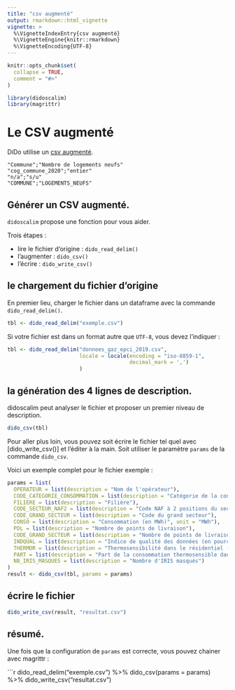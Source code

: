 ```yaml
---
title: "csv augmenté"
output: rmarkdown::html_vignette
vignette: >
  %\VignetteIndexEntry{csv augmenté}
  %\VignetteEngine{knitr::rmarkdown}
  %\VignetteEncoding{UTF-8}
---
```


```r
knitr::opts_chunk$set(
  collapse = TRUE,
  comment = "#>"
)
```

```r
library(didoscalim)
library(magrittr)
```

# Le CSV augmenté

DiDo utilise un [csv augmenté](https://cgdd.gitlab-pages.din.developpement-durable.gouv.fr/sdsed-bun/datalake/api/040-csvfile/). 

```
"Commune";"Nombre de logements neufs"
"cog_commune_2020";"entier"
"n/a";"s/u"
"COMMUNE";"LOGEMENTS_NEUFS"
```

## Générer un CSV augmenté.

`didoscalim` propose une fonction pour vous aider.

Trois étapes :

* lire le fichier d'origine : `dido_read_delim()`
* l'augmenter : `dido_csv()`
* l'écrire : `dido_write_csv()`


## le chargement du fichier d'origine

En premier lieu, charger le fichier dans un dataframe avec la commande `dido_read_delim()`.

```r
tbl <- dido_read_delim("exemple.csv")
```

Si votre fichier est dans un format autre que `UTF-8`, vous devez l'indiquer :

```r
tbl <- dido_read_delim("donnees_gaz_epci_2019.csv",
                       locale = locale(encoding = "iso-8859-1",
                                       decimal_mark = ',')
                       )
```

## la génération des 4 lignes de description.

didoscalim peut analyser le fichier et proposer un premier niveau de description.

```r
dido_csv(tbl)
```

Pour aller plus loin, vous pouvez soit écrire le fichier tel quel avec [dido_write_csv()] et l'éditer à la main. Soit utiliser le paramètre `params` de la commande `dido_csv`.

Voici un exemple complet pour le fichier exemple :

```r
params = list(
  OPERATEUR = list(description = "Nom de l'opérateur"),
  CODE_CATEGORIE_CONSOMMATION = list(description = "Catégorie de la consommation"),
  FILIERE = list(description = "Filière"),
  CODE_SECTEUR_NAF2 = list(description = "Code NAF à 2 positions du secteur (NAF rev2 2008)", type = "naf_division"),
  CODE_GRAND_SECTEUR = list(description = "Code du grand secteur"),
  CONSO = list(description = "Consommation (en MWh)", unit = "MWh"),
  PDL = list(description = "Nombre de points de livraison"),
  CODE_GRAND_SECTEUR = list(description = "Nombre de points de livraison"),
  INDQUAL = list(description = "Indice de qualité des données (en pourcent)"),
  THERMOR = list(description = "Thermosensibilité dans le résidentiel (en kWh/degré-jour)", type = "nombre"),
  PART = list(description = "Part de la consommation thermosensible dans le résidentiel (en pourcent)", type = "nombre"),
  NB_IRIS_MASQUES = list(description = "Nombre d'IRIS masqués")
)
result <- dido_csv(tbl, params = params)
```

## écrire le fichier 

```r
dido_write_csv(result, "resultat.csv")
```

## résumé.

Une fois que la configuration de `params` est correcte, vous pouvez chainer avec magrittr :

```r
dido_read_delim("exemple.csv") %>% dido_csv(params = params) %>% dido_write_csv("resultat.csv")
